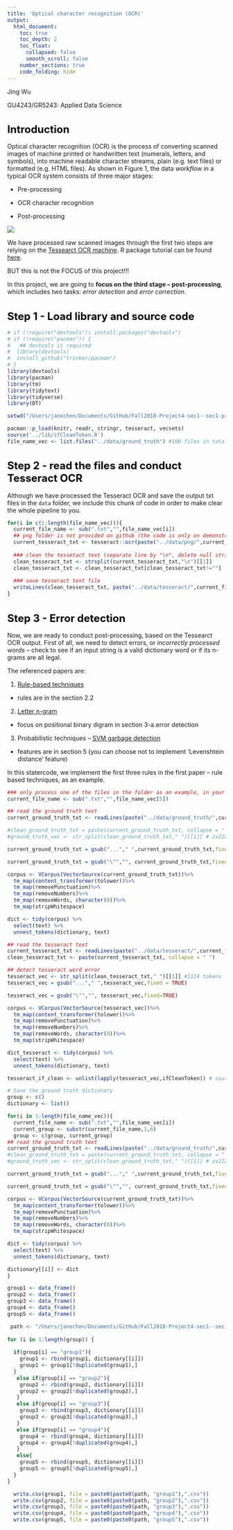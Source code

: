 ```yaml
---
title: 'Optical character recognition (OCR)'
output: 
  html_document:
    toc: true
    toc_depth: 2
    toc_float:
      collapsed: false
      smooth_scroll: false
    number_sections: true
    code_folding: hide
---
```


Jing Wu

GU4243/GR5243: Applied Data Science

<style type="text/css">
h1.title {
  font-size: 24px;
  color: Black;
}
h1 { /* Header 1 */
  font-size: 24px;
  color: Black;
}
h2 { /* Header 2 */
  font-size: 20px;
  color: Black;
}
h3 { /* Header 3 */
  font-size: 16px;
  color: Black;
}
h4 { /* Header 4 */
  font-size: 14px;
  color: Grey;
}
</style>
# Introduction {-}

Optical character recognition (OCR) is the process of converting scanned images of machine printed or
handwritten text (numerals, letters, and symbols), into machine readable character streams, plain (e.g. text files) or formatted (e.g. HTML files). As shown in Figure 1, the data *workflow* in a typical OCR system consists of three major stages:

* Pre-processing

* OCR character recognition

* Post-processing

![](../figs/ocr_flowchart.png) 

We have processed raw scanned images through the first two steps are relying on the [Tessearct OCR machine](https://en.wikipedia.org/wiki/Tesseract_(software)). R package tutorial can be found [here](https://www.r-bloggers.com/the-new-tesseract-package-high-quality-ocr-in-r/). 

BUT this is not the FOCUS of this project!!!

In this project, we are going to **focus on the third stage -- post-processing**, which includes two tasks: *error detection* and *error correction*.  

# Step 1 - Load library and source code
```r
# if (!require("devtools")) install.packages("devtools")
# if (!require("pacman")) {
#   ## devtools is required
#  library(devtools)
#  install_github("trinker/pacman")
# }
library(devtools)
library(pacman)
library(tm)
library(tidytext)
library(tidyverse)
library(DT)

setwd("/Users/janechen/Documents/GitHub/Fall2018-Project4-sec1--sec1-proj4-grp5/lib")

pacman::p_load(knitr, readr, stringr, tesseract, vecsets)
source('../lib/ifCleanToken.R')
file_name_vec <- list.files("../data/ground_truth") #100 files in total
```

# Step 2 - read the files and conduct Tesseract OCR

Although we have processed the Tesseract OCR and save the output txt files in the `data` folder, we include this chunk of code in order to make clear the whole pipeline to you.

```r
for(i in c(1:length(file_name_vec))){
  current_file_name <- sub(".txt","",file_name_vec[i])
  ## png folder is not provided on github (the code is only on demonstration purpose)
  current_tesseract_txt <- tesseract::ocr(paste("../data/png/",current_file_name,".png",sep=""))
  
  ### clean the tessetact text (separate line by "\n", delete null string, transter to lower case)
  clean_tesseract_txt <- strsplit(current_tesseract_txt,"\n")[[1]]
  clean_tesseract_txt <- clean_tesseract_txt[clean_tesseract_txt!=""]
  
  ### save tesseract text file
  writeLines(clean_tesseract_txt, paste("../data/tesseract/",current_file_name,".txt",sep=""))
}
```

# Step 3 - Error detection

Now, we are ready to conduct post-processing, based on the Tessearct OCR output. First of all, we need to detect errors, or *incorrectly processed words* -- check to see if an input string is a valid dictionary word or if its n-grams are all legal.

The referenced papers are:

1. [Rule-based techniques](http://webpages.ursinus.edu/akontostathis/KulpKontostathisFinal.pdf)

- rules are in the section 2.2 

2. [Letter n-gram](https://ieeexplore.ieee.org/stamp/stamp.jsp?tp=&arnumber=1672564)

- focus on positional binary digram in section 3-a.error detection

3. Probabilistic techniques -- [SVM garbage detection](https://dl.acm.org/citation.cfm?doid=2034617.2034626)

- features are in section 5 (you can choose not to implement ‘Levenshtein distance’ feature)


In this statercode, we implement the first three rules in the first paper -- rule based techniques, as an example.

```r
### only process one of the files in the folder as an example, in your project, you need to use all the files
current_file_name <- sub(".txt","",file_name_vec[5])

## read the ground truth text
current_ground_truth_txt <- readLines(paste("../data/ground_truth/",current_file_name,".txt",sep=""), warn=FALSE)

#clean_ground_truth_txt = paste(current_ground_truth_txt, collapse = " ") # zx2229
#ground_truth_vec <- str_split(clean_ground_truth_txt," ")[[1]] # zx2229

current_ground_truth_txt = gsub("..."," ",current_ground_truth_txt,fixed = TRUE)

current_ground_truth_txt = gsub("\"","", current_ground_truth_txt,fixed=TRUE)

corpus <- VCorpus(VectorSource(current_ground_truth_txt))%>%
  tm_map(content_transformer(tolower))%>%
  tm_map(removePunctuation)%>%
  tm_map(removeNumbers)%>%
  tm_map(removeWords, character(0))%>%
  tm_map(stripWhitespace)

dict <- tidy(corpus) %>%
  select(text) %>%
  unnest_tokens(dictionary, text)

## read the tesseract text
current_tesseract_txt <- readLines(paste("../data/tesseract/",current_file_name,".txt",sep=""), warn=FALSE)
clean_tesseract_txt <- paste(current_tesseract_txt, collapse = " ")

## detect tesseract word error
tesseract_vec <- str_split(clean_tesseract_txt," ")[[1]] #1124 tokens
tesseract_vec = gsub("..."," ",tesseract_vec,fixed = TRUE)

tesseract_vec = gsub("\"","", tesseract_vec,fixed=TRUE)

corpus <- VCorpus(VectorSource(tesseract_vec))%>%
  tm_map(content_transformer(tolower))%>%
  tm_map(removePunctuation)%>%
  tm_map(removeNumbers)%>%
  tm_map(removeWords, character(0))%>%
  tm_map(stripWhitespace)

dict_tesseract <- tidy(corpus) %>%
  select(text) %>%
  unnest_tokens(dictionary, text)

tesseract_if_clean <- unlist(lapply(tesseract_vec,ifCleanToken)) # source code of ifCleanToken in in lib folder
```


```r
# Save the ground truth dictionary
group <- c()
dictionary <- list()

for(i in 1:length(file_name_vec)){
  current_file_name <- sub(".txt","",file_name_vec[i])
  current_group <- substr(current_file_name,1,6)
  group <- c(group, current_group)
## read the ground truth text
current_ground_truth_txt <- readLines(paste("../data/ground_truth/",current_file_name,".txt",sep=""), warn=FALSE)
#clean_ground_truth_txt = paste(current_ground_truth_txt, collapse = " ") # zx2229
#ground_truth_vec <- str_split(clean_ground_truth_txt," ")[[1]] # zx2229

current_ground_truth_txt = gsub("..."," ",current_ground_truth_txt,fixed = TRUE)

current_ground_truth_txt = gsub("\"","", current_ground_truth_txt,fixed=TRUE)

corpus <- VCorpus(VectorSource(current_ground_truth_txt))%>%
  tm_map(content_transformer(tolower))%>%
  tm_map(removePunctuation)%>%
  tm_map(removeNumbers)%>%
  tm_map(removeWords, character(0))%>%
  tm_map(stripWhitespace)

dict <- tidy(corpus) %>%
  select(text) %>%
  unnest_tokens(dictionary, text)

dictionary[[i]] <- dict
}

group1 <- data_frame()
group2 <- data_frame()
group3 <- data_frame()
group4 <- data_frame()
group5 <- data_frame()

 path <- "/Users/janechen/Documents/GitHub/Fall2018-Project4-sec1--sec1-proj4-grp5/data/ground_truth/"
 
for (i in 1:length(group)) {
  
  if(group[i] == "group1"){
    group1 <- rbind(group1, dictionary[[i]])
    group1 <- group1[!duplicated(group1),]
  }
   else if(group[i] == "group2"){
    group2 <- rbind(group2, dictionary[[i]])
    group2 <- group2[!duplicated(group2),]
   }
   else if(group[i] == "group3"){
    group3 <- rbind(group3, dictionary[[i]])
    group3 <- group3[!duplicated(group3),]
   }
   else if(group[i] == "group4"){
    group4 <- rbind(group4, dictionary[[i]])
    group4 <- group4[!duplicated(group4),]
   }
   else{
    group5 <- rbind(group5, dictionary[[i]])
    group5 <- group5[!duplicated(group5),]
  }
}

  write.csv(group1, file = paste0(paste0(path, "group1"),".csv"))
  write.csv(group2, file = paste0(paste0(path, "group2"),".csv"))
  write.csv(group3, file = paste0(paste0(path, "group3"),".csv"))
  write.csv(group4, file = paste0(paste0(path, "group4"),".csv"))
  write.csv(group5, file = paste0(paste0(path, "group5"),".csv"))
```
